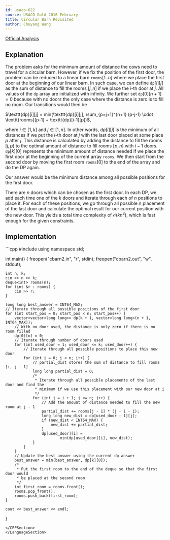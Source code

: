 ```yaml
---
id: usaco-622
source: USACO Gold 2016 February
title: Circular Barn Revisited
author: Chuyang Wang
---
```


[Official Analysis](http://www.usaco.org/current/data/sol_cbarn2_gold_feb16.html)

## Explanation

The problem asks for the minimum amount of distance the cows need to travel for a circular barn. However, if we fix the position of the first door, the problem can be reduced to a linear barn $\texttt{rooms}[1..n]$ where we place the first door at the beginning of our linear barn. In such case, we can define $\texttt{dp}[i][j]$ as the sum of distance to fill the rooms $[j, n]$ if we place the $i$-th door at $j$. All values of the $\texttt{dp}$ array are initialized with infinity. We further set $\texttt{dp}[0][n+1] = 0$ because with no doors the only case where the distance is zero is to fill no room. Our transitions would then be

$\texttt{dp}[i][j] = min(\texttt{dp}[i][j], \sum_{p=j+1}^{n+1} (p-j-1) \cdot \texttt{rooms}[p-1] + \texttt{dp}[i-1][p])$,

where $i \in [1,k]$ and $j \in [1,n]$. In other words, $dp[i][j]$ is the minimum of all distances if we put the $i$-th door at $j$ with the last door placed at some place $p$ after $j$. This distance is calculated by adding the distance to fill the rooms $[j, p)$ to the optimal amount of distance to fill rooms $[p, n]$ with $i-1$ doors. $\texttt{dp}[k][0]$ represents the minimum amount of distance needed if we place the first door at the beginning of the current array $\texttt{rooms}$. We then start from the second door by moving the first room $\texttt{rooms}[0]$ to the end of the array and do the DP again.  

Our answer would be the minimum distance among all possible positions for the first door. 

There are $n$ doors which can be chosen as the first door. In each DP, we add each time one of the $k$ doors and iterate through each of $n$ positions to place it. For each of these positions, we go through all possible $n$ placement of the last door and calculate the optimal result for our current position with the new door. This yields a total time complexity of $\mathcal{O}(k n^3)$, which is fast enough for the given constraints. 

## Implementation

<LanguageSection>
<CPPSection>
```cpp
#include <bits/stdc++.h>
using namespace std;

int main() {
	freopen("cbarn2.in", "r", stdin);
	freopen("cbarn2.out", "w", stdout);

	int n, k;
	cin >> n >> k;
	deque<int> rooms(n);
	for (int &r : rooms) {
		cin >> r;
	}

	long long best_answer = INT64_MAX;
	// Iterate through all possible positions of the first door
	for (int start_pos = 0; start_pos < n; start_pos++) {
		vector<vector<long long>> dp(k + 1, vector<long long>(n + 1, INT64_MAX));
		// With no door used, the distance is only zero if there is no room filled
		dp[0][n] = 0;
		// Iterate through number of doors used
		for (int used_door = 1; used_door <= k; used_door++) {
			// Iterate through all possible positions to place this new door
			for (int i = 0; i < n; i++) {
				// partial_dist stores the sum of distance to fill rooms [i, j - 1]
				long long partial_dist = 0;
				/*
				 * Iterate through all possible placements of the last door and find the
				 * minimum if we use this placement with our new door at i
				 */
				for (int j = i + 1; j <= n; j++) {
					// Add the amount of distance needed to fill the new room at j - 1
					partial_dist += rooms[j - 1] * (j - i - 1);
					long long new_dist = dp[used_door - 1][j];
					if (new_dist < INT64_MAX) {
						new_dist += partial_dist;
					}
					dp[used_door][i] =
							min(dp[used_door][i], new_dist);
				}
			}
		}
		// Update the best answer using the current dp answer
		best_answer = min(best_answer, dp[k][0]);
		/*
		 * Put the first room to the end of the deque so that the first door would
		 * be placed at the second room
		 */
		int first_room = rooms.front();
		rooms.pop_front();
		rooms.push_back(first_room);
	}

	cout << best_answer << endl;
}
```
</CPPSection>
</LanguageSection>
